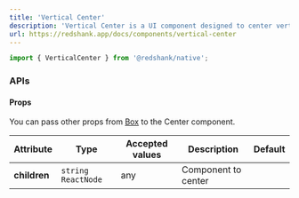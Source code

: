 ```yaml
---
title: 'Vertical Center'
description: 'Vertical Center is a UI component designed to center vertically within a container. It is ideal for situations where you need content to be positioned evenly in the center of the screen or a specific area, providing a clean and balanced appearance.'
url: https://redshank.app/docs/components/vertical-center
---
```


```jsx
import { VerticalCenter } from '@redshank/native';
```

<Spacer y={2}/>

<Playground
  title="Vertical Center"
  desc="You can vertical center a element using the component."
  code={verticalCenterContent.defaultCode}
/>

<Spacer y={3}/>

### APIs

<Spacer y={2}/>

#### Props

You can pass other props from [Box](/docs/components/box#apis) to the Center component.

| Attribute    | Type                  | Accepted values | Description         | Default |
|--------------|-----------------------|-----------------|---------------------|---------|
| **children** | `string`  `ReactNode` | any             | Component to center |         |

<Spacer y={2}/>
